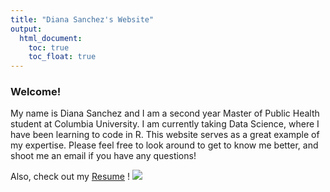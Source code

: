 ```yaml
---
title: "Diana Sanchez's Website"
output: 
  html_document:
    toc: true
    toc_float: true
---
```


### Welcome! 
My name is Diana Sanchez and I am a second year Master of Public Health student at Columbia University. I am currently taking Data Science, where I have been learning to code in R. This website serves as a great example of my expertise. Please feel free to look around to get to know me better, and shoot me an email if you have any questions!

Also, check out my [Resume](resume.html) !
![](images/DES.JPEG)

